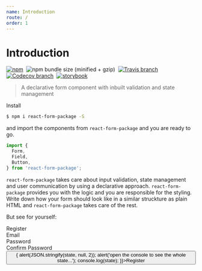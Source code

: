 ```yaml
---
name: Introduction
route: /
order: 1
---
```



# Introduction

[![npm](https://img.shields.io/npm/v/react-form-package.svg?style=flat-square)](https://www.npmjs.com/package/react-form-package)&nbsp;
![npm bundle size (minified + gzip)](https://img.shields.io/bundlephobia/minzip/react-form-package.svg?style=flat-square)&nbsp;
[![Travis branch](https://img.shields.io/travis/com/aichbauer/react-form-package/master.svg?style=flat-square)](https://travis-ci.org/aichbauer/react-form-package)&nbsp;
[![Codecov branch](https://img.shields.io/codecov/c/github/aichbauer/react-form-package/master.svg?style=flat-square)](https://codecov.io/gh/aichbauer/react-form-package)&nbsp;
[![storybook](https://img.shields.io/badge/docs%20with-docz-1F2D3D.svg?style=flat-square)](https://aichbauer.github.io/react-form-package)

> A declarative form component with inbuilt validation and state management

Install

```sh
$ npm i react-form-package -S
```

and import the components from `react-form-package` and you are ready to go.

```jsx
import {
  Form,
  Field,
  Button,
} from 'react-form-package';
```

`react-form-package` takes care about input validation, state management and user communication by using a declarative approach. `react-form-package` provides you with the logic and you are responsible for the styling. Write down how your form should look like in a similar struckture as plain HTML and `react-form-package` takes care of the rest.

But see for yourself:

<Playground>
  <Form
    validate
  >
    <div>
    Register
    </div>
    <div>
      <div>
        Email
      </div>  
      <Field type="email" id="email" required />
    </div>
    <div>
      <div>
        Password
      </div>  
      <Field type="password" id="password" min="8" sameAs="password2" required />
    </div>
    <div>
      <div>
        Confirm Password
      </div>  
      <Field type="password" id="password2" min="8" sameAs="password" required />
    </div>
    <div>
      <Button type="submit" id="submit" onClick={(state) => {
        alert(JSON.stringify(state, null, 2));
        alert('open the console to see the whole state...');
        console.log(state);
      }}>Register</Button>
    </div>
  </Form>
</Playground>


 
